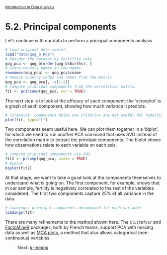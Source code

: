 <style>@import url(style.css);</style>
<small>[Introduction to Data Analysis](index.html)</small>

# 5.2. Principal components

Let's continue with our data to perform a principal components analysis.

```r
# Load original data subset.
load("data/qog_b.Rda")
# Reorder the dataset by fertility rate.
qog_pca <- qog_b[order(qog_b$births), ]
# Store country names in row names.
rownames(qog_pca) <- qog_pca$cname
# Remove country codes and names from the matrix.
qog_pca <- qog_pca[, -c(1:2)]
# Compute principal components from the correlation matrix.
fit <- princomp(qog_pca, cor = TRUE)
```

The next step is to look at the efficacy of each component: the 'screeplot' is a graph of each component, showing how much variance it predicts.

```r
# Screeplot: components below one criterion are not useful for reduction.
plot(fit, type="l")
```

Two components seem useful here. We can plot them together in a 'biplot', for which we need to run another PCA command that uses SVD instead of the correlation matrix to extract the principal components. The biplot shows how observations relate to each variable on each axis.

```r
# Compute principal components via SVD.
fit2 <- prcomp(qog_pca, scale = TRUE)
# Biplot.
biplot(fit2)
```

At that stage, we want to take a good look at the components themselves to understand what is going on. The first component, for example, shows that, in our sample, fertility is negatively correlated to the rest of the variables considered. The first two components capture 25% of all variance in the data.

```r
# Loadings: principal components decomposed for each variable.
loadings(fit)
```

There are many refinements to the method shown here. The `ClustOfVar` and [FactoMineR](http://factominer.free.fr/) packages, both by French teams, support PCA with missing data as well as [MCA plots](https://gastonsanchez.wordpress.com/2012/10/13/5-functions-to-do-multiple-correspondence-analysis-in-r/), a method that also allows categorical (non-continuous) variables.

> __Next__: [*k*-means](53_kmeans.html).
